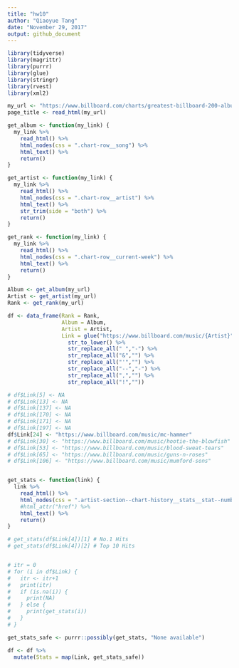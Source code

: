 ```yaml
---
title: "hw10"
author: "Qiaoyue Tang"
date: "November 29, 2017"
output: github_document
---
```


```r
library(tidyverse)
library(magrittr)
library(purrr)
library(glue)
library(stringr)
library(rvest)
library(xml2)
```


```r
my_url <- "https://www.billboard.com/charts/greatest-billboard-200-albums#"
page_title <- read_html(my_url)

get_album <- function(my_link) {
  my_link %>% 
    read_html() %>% 
    html_nodes(css = ".chart-row__song") %>% 
    html_text() %>% 
    return()
}

get_artist <- function(my_link) {
  my_link %>% 
    read_html() %>% 
    html_nodes(css = ".chart-row__artist") %>% 
    html_text() %>%
    str_trim(side = "both") %>% 
    return()
}

get_rank <- function(my_link) {
  my_link %>% 
    read_html() %>% 
    html_nodes(css = ".chart-row__current-week") %>% 
    html_text() %>% 
    return()
}

Album <- get_album(my_url)
Artist <- get_artist(my_url)
Rank <- get_rank(my_url)

df <- data_frame(Rank = Rank,
                 Album = Album,
                 Artist = Artist,
                 Link = glue("https://www.billboard.com/music/{Artist}") %>% 
                   str_to_lower() %>% 
                   str_replace_all(" ","-") %>% 
                   str_replace_all("&","") %>% 
                   str_replace_all("'","") %>% 
                   str_replace_all("--","-") %>% 
                   str_replace_all(",","") %>% 
                   str_replace_all("!",""))

# df$Link[5] <- NA
# df$Link[13] <- NA
# df$Link[137] <- NA
# df$Link[170] <- NA
# df$Link[171] <- NA
# df$Link[197] <- NA
df$Link[24] <- "https://www.billboard.com/music/mc-hammer"
# df$Link[30] <- "https://www.billboard.com/music/hootie-the-blowfish"
# df$Link[53] <- "https://www.billboard.com/music/blood-sweat-tears"
# df$Link[65] <- "https://www.billboard.com/music/guns-n-roses"
# df$Link[106] <- "https://www.billboard.com/music/mumford-sons"


get_stats <- function(link) {
  link %>% 
    read_html() %>% 
    html_nodes(css = ".artist-section--chart-history__stats__stat--number") %>% 
    #html_attr("href") %>%
    html_text() %>% 
    return()
}

# get_stats(df$Link[4])[1] # No.1 Hits
# get_stats(df$Link[4])[2] # Top 10 Hits


# itr = 0
# for (i in df$Link) {
#   itr <- itr+1
#   print(itr)
#   if (is.na(i)) {
#     print(NA)
#   } else {
#     print(get_stats(i))
#   }
# }

get_stats_safe <- purrr::possibly(get_stats, "None available")

df <- df %>% 
  mutate(Stats = map(Link, get_stats_safe))

```
